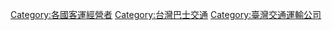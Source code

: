 [[Category:各國客運經營者|Category:各國客運經營者]]
[[Category:台灣巴士交通|Category:台灣巴士交通]]
[[Category:臺灣交通運輸公司|Category:臺灣交通運輸公司]]